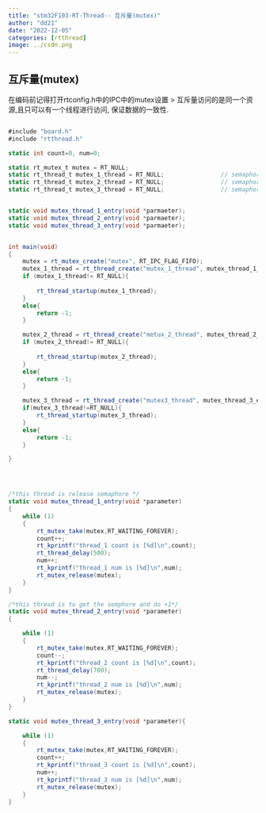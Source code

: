 ```yaml
---
title: "stm32F103-RT-Thread-- 互斥量(mutex)"
author: "dd21"
date: "2022-12-05" 
categories: [rtthread]
image: ../csdn.png
---
```



## 互斥量(mutex)
在编码前记得打开rtconfig.h中的IPC中的mutex设置
> 互斥量访问的是同一个资源,且只可以有一个线程进行访问, 保证数据的一致性.
```csharp

#include "board.h"
#include "rtthread.h"

static int count=0, num=0;

static rt_mutex_t mutex = RT_NULL;
static rt_thread_t mutex_1_thread = RT_NULL;				// semaphore thread_1 control block
static rt_thread_t mutex_2_thread = RT_NULL;				// semaphore thread_2 control block
static rt_thread_t mutex_3_thread = RT_NULL;				// semaphore thread_2 control block


static void mutex_thread_1_entry(void *parmaeter);
static void mutex_thread_2_entry(void *parmaeter);
static void mutex_thread_3_entry(void *parmaeter);


int main(void)
{
	mutex = rt_mutex_create("mutex", RT_IPC_FLAG_FIFO);
	mutex_1_thread = rt_thread_create("mutex_1_thread", mutex_thread_1_entry, RT_NULL, 512, 3, 20);
	if (mutex_1_thread!= RT_NULL){
		
		rt_thread_startup(mutex_1_thread);
	}
	else{
		return -1;
	}

	mutex_2_thread = rt_thread_create("metux_2_thread", mutex_thread_2_entry, RT_NULL, 512, 3, 30);
	if (mutex_2_thread!= RT_NULL){
		
		rt_thread_startup(mutex_2_thread);
	}
	else{
		return -1;
	}

	mutex_3_thread = rt_thread_create("mutex3_thread", mutex_thread_3_entry, RT_NULL,512, 3,20);
	if(mutex_3_thread!=RT_NULL){
		rt_thread_startup(mutex_3_thread);
	}
	else{
		return -1;
	}

}




/*this thread is release semaphore */
static void mutex_thread_1_entry(void *parameter)
{
	while (1)	
	{
		rt_mutex_take(mutex,RT_WAITING_FOREVER);
		count++;
		rt_kprintf("thread_1 count is [%d]\n",count);
		rt_thread_delay(500);
		num++;
		rt_kprintf("thread_1 num is [%d]\n",num);
		rt_mutex_release(mutex);	
	}
}

/*this thread is to get the semphore and do +1*/
static void mutex_thread_2_entry(void *parameter)
{

	while (1)
	{
		rt_mutex_take(mutex,RT_WAITING_FOREVER);
		count--;
		rt_kprintf("thread_2 count is [%d]\n",count);
		rt_thread_delay(700);
		num--;
		rt_kprintf("thread_2 num is [%d]\n",num);	
		rt_mutex_release(mutex);	
	}
}

static void mutex_thread_3_entry(void *parameter){

	while (1)
	{
		rt_mutex_take(mutex,RT_WAITING_FOREVER);
		count++;
		rt_kprintf("thread_3 count is [%d]\n",count);
		num++;
		rt_kprintf("thread_3 num is [%d]\n",num);
		rt_mutex_release(mutex);
	}	
}
```

